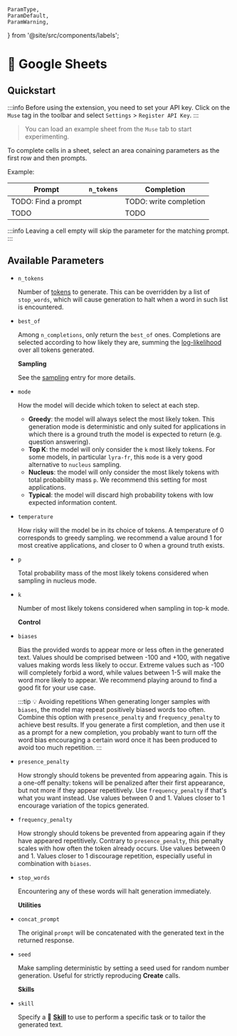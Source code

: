     ParamType,
    ParamDefault,
    ParamWarning,
} from '@site/src/components/labels';

# 🤖 Google Sheets

## Quickstart

:::info
Before using the extension, you need to set your API key. Click on the `Muse` tag in the toolbar and select `Settings` > `Register API Key`.
:::

> You can load an example sheet from the `Muse` tab to start experimenting.

To complete cells in a sheet, select an area conaining parameters as the first row and then prompts.

Example:

| Prompt              | `n_tokens` | Completion             |
| ------------------- | ---------- | ---------------------- |
| TODO: Find a prompt |            | TODO: write completion |
| TODO                |            | TODO                   |

:::info
Leaving a cell empty will skip the parameter for the matching prompt.
:::

## Available Parameters

-   `n_tokens` <ParamType type="number" /> <ParamDefault default="20" />

    Number of [tokens](/home/concepts#tokens) to generate. This can be overridden by a list of `stop_words`, which will cause generation to halt when a word in such list is encountered.

-   `best_of` <ParamType type="number" /> <ParamDefault default="null" />

    Among `n_completions`, only return the `best_of` ones. Completions are selected according to how likely they are, summing the [log-likelihood](/home/concepts#likelihood) over all tokens generated.

    **Sampling**

    See the [sampling](/home/concepts#sampling) entry for more details.

-   `mode` <ParamType type="(greedy, topk, nucleus, typical)" /> <ParamDefault default="nucleus" />

    How the model will decide which token to select at each step.

    -   **Greedy**: the model will always select the most likely token. This generation mode is deterministic and only suited for applications in which there is a ground truth the model is expected to return (e.g. question answering).
    -   **Top K**: the model will only consider the `k` most likely tokens. For some models, in particular `lyra-fr`, this `mode` is a very good alternative to `nucleus` sampling.
    -   **Nucleus**: the model will only consider the most likely tokens with total probability mass `p`. We recommend this setting for most applications.
    -   **Typical**: the model will discard high probability tokens with low expected information content.

-   `temperature` <ParamType type="number" /> <ParamDefault default="1.0" /> <ParamWarning warning="⚠️ only in topk/nucleus mode" />

    How risky will the model be in its choice of tokens. A temperature of 0 corresponds to greedy sampling. we recommend a value around 1 for most creative applications, and closer to 0 when a ground truth exists.

-   `p` <ParamType type="number" /> <ParamDefault default="0.9" /> <ParamWarning warning="⚠️ only in nucleus mode" />

    Total probability mass of the most likely tokens considered when sampling in nucleus mode.

-   `k` <ParamType type="number" /> <ParamDefault default="5" /> <ParamWarning warning="⚠️ only in topk mode" />

    Number of most likely tokens considered when sampling in top-k mode.

    **Control**

-   `biases` <ParamType type="Record<string, number>" /> <ParamDefault default="null" />

    Bias the provided words to appear more or less often in the generated text.
    Values should be comprised between -100 and +100, with negative values making words less likely to occur. Extreme
    values such as -100 will completely forbid a word, while values between 1-5 will make the word more likely to appear.
    We recommend playing around to find a good fit for your use case.

    :::tip 💡 Avoiding repetitions
    When generating longer samples with `biases`, the model may repeat positively biased words too often. Combine this option with `presence_penalty` and `frequency_penalty` to achieve best results. If you generate a first completion, and then use it as a prompt for a new completion, you probably want to turn off the word bias encouraging a certain word once it has been produced to avoid too much repetition.
    :::

-   `presence_penalty` <ParamType type="number" /> <ParamDefault default="0.0" />

    How strongly should tokens be prevented from appearing again.
    This is a one-off penalty: tokens will be penalized after their first appearance, but not more if they appear repetitively.
    Use `frequency_penalty` if that's what you want instead. Use values between 0 and 1. Values closer to 1 encourage variation of the topics generated.

-   `frequency_penalty` <ParamType type="number" /> <ParamDefault default="0.0" />

    How strongly should tokens be prevented from appearing again if they have appeared repetitively. Contrary to `presence_penalty`, this penalty scales with how often the token already occurs. Use values between 0 and 1. Values closer to 1 discourage repetition, especially useful in combination with `biases`.

-   `stop_words` <ParamType type="Array<string>" /> <ParamDefault default="null" />

    Encountering any of these words will halt generation immediately.

    **Utilities**

-   `concat_prompt` <ParamType type="boolean" /> <ParamDefault default="false" />

    The original `prompt` will be concatenated with the generated text in the returned response.

-   `seed` <ParamType type="number" /> <ParamDefault default="null" />

    Make sampling deterministic by setting a seed used for random number generation.
    Useful for strictly reproducing **Create** calls.

    **Skills**

-   `skill` <ParamType type="string" /> <ParamDefault default="null" />

    Specify a 🤹 **[Skill](/api/skills)** to use to perform a specific task or to tailor the generated text.
